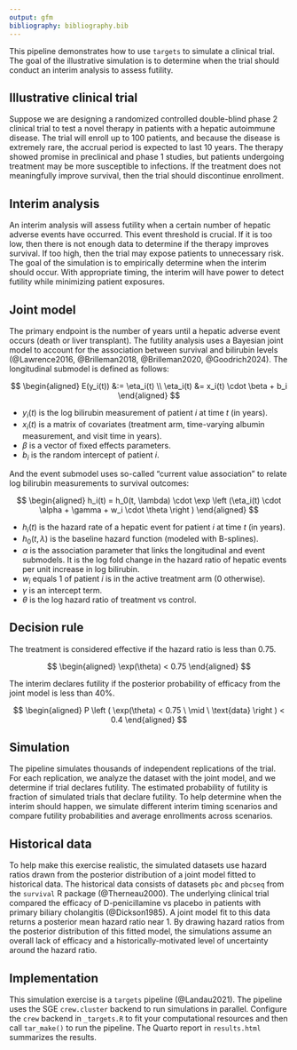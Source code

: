 ```yaml
---
output: gfm
bibliography: bibliography.bib
---
```


This pipeline demonstrates how to use `targets` to simulate a clinical trial.
The goal of the illustrative simulation is to determine when the trial should conduct an interim analysis to assess futility.

## Illustrative clinical trial

Suppose we are designing a randomized controlled double-blind phase 2 clinical trial to test a novel therapy in patients with a hepatic autoimmune disease.
The trial will enroll up to 100 patients, and because the disease is extremely rare, the accrual period is expected to last 10 years.
The therapy showed promise in preclinical and phase 1 studies, but patients undergoing treatment may be more susceptible to infections.
If the treatment does not meaningfully improve survival, then the trial should discontinue enrollment.

## Interim analysis

An interim analysis will assess futility when a certain number of hepatic adverse events have occurred.
This event threshold is crucial.
If it is too low, then there is not enough data to determine if the therapy improves survival.
If too high, then the trial may expose patients to unnecessary risk.
The goal of the simulation is to empirically determine when the interim should occur.
With appropriate timing, the interim will have power to detect futility while minimizing patient exposures.

## Joint model

The primary endpoint is the number of years until a hepatic adverse event occurs (death or liver transplant).
The futility analysis uses a Bayesian joint model to account for the association between survival and bilirubin levels (@Lawrence2016, @Brilleman2018, @Brilleman2020, @Goodrich2024).
The longitudinal submodel is defined as follows:

$$
\begin{aligned}
E(y_i(t)) &:= \eta_i(t) \\
\eta_i(t) &= x_i(t) \cdot \beta + b_i
\end{aligned}
$$

* $y_i(t)$ is the log bilirubin measurement of patient $i$ at time $t$ (in years).
* $x_i(t)$ is a matrix of covariates (treatment arm, time-varying albumin measurement, and visit time in years).
* $\beta$ is a vector of fixed effects parameters.
* $b_i$ is the random intercept of patient $i$.

And the event submodel uses so-called "current value association" to relate log bilirubin measurements to survival outcomes:

$$
\begin{aligned}
h_i(t) = h_0(t, \lambda) \cdot \exp \left (\eta_i(t) \cdot \alpha + \gamma + w_i \cdot \theta \right )
\end{aligned}
$$

* $h_i(t)$ is the hazard rate of a hepatic event for patient $i$ at time $t$ (in years).
* $h_0(t, \lambda)$ is the baseline hazard function (modeled with B-splines).
* $\alpha$ is the association parameter that links the longitudinal and event submodels. It is the log fold change in the hazard ratio of hepatic events per unit increase in log bilirubin.
* $w_i$ equals 1 of patient $i$ is in the active treatment arm (0 otherwise).
* $\gamma$ is an intercept term.
* $\theta$ is the log hazard ratio of treatment vs control.

## Decision rule

The treatment is considered effective if the hazard ratio is less than 0.75.

$$
\begin{aligned}
\exp(\theta) < 0.75
\end{aligned}
$$

The interim declares futility if the posterior probability of efficacy from the joint model is less than 40%.

$$
\begin{aligned}
P \left ( \exp(\theta) < 0.75 \ \mid \ \text{data} \right ) < 0.4
\end{aligned}
$$

## Simulation

The pipeline simulates thousands of independent replications of the trial.
For each replication, we analyze the dataset with the joint model, and we
determine if trial declares futility.
The estimated probability of futility is fraction of simulated trials that declare futility.
To help determine when the interim should happen, we simulate different interim timing scenarios and compare futility probabilities and average enrollments across scenarios.

## Historical data

To help make this exercise realistic, the simulated datasets use hazard ratios drawn from the posterior distribution of a joint model fitted to historical data.
The historical data consists of datasets `pbc` and `pbcseq` from the `survival` R package (@Therneau2000).
The underlying clinical trial compared the efficacy of D-penicillamine vs placebo in patients with primary biliary cholangitis (@Dickson1985).
A joint model fit to this data returns a posterior mean hazard ratio near 1.
By drawing hazard ratios from the posterior distribution of this fitted model, the simulations assume an overall lack of efficacy and a historically-motivated level of uncertainty around the hazard ratio.

## Implementation

This simulation exercise is a `targets` pipeline (@Landau2021).
The pipeline uses the SGE `crew.cluster` backend to run simulations in parallel.
Configure the `crew` backend in `_targets.R` to fit your computational resources and then call `tar_make()` to run the pipeline.
The Quarto report in `results.html` summarizes the results. 
